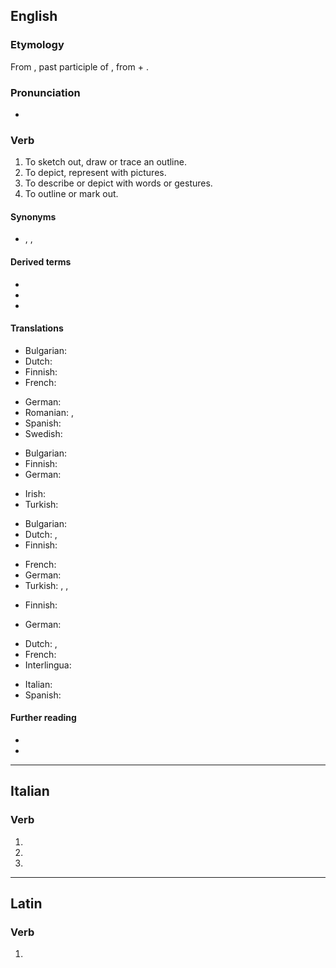==English==

===Etymology===
From {{etyl|la|en}} {{m|la|dēlīneātus}}, past participle of {{m|la|dēlīneo||to sketch out, to delineate}}, from {{m|la|de-|}} + {{m|la|līnea||line}}.

===Pronunciation===
* {{a|UK}} {{IPA|/dɪˈlɪniːeɪt/|lang=en}}

===Verb===
{{en-verb|delineat}}

# To sketch out, draw or trace an outline.
# To depict, represent with pictures.
# To describe or depict with words or gestures.
# To outline or mark out.

====Synonyms====
* {{sense|to mark the limits or boundaries}} {{l|en|demark}}, {{l|en|demarcate}}, {{l|en|delimit}}

====Derived terms====
* {{l|en|delineation}}
* {{l|en|delineative}}
* {{l|en|delineator}}

====Translations====
{{trans-top|sketch out, draw or trace an outline}}
* Bulgarian: {{t+|bg|очертавам}}
* Dutch: {{t+|nl|afbakenen}}
* Finnish: {{t+|fi|hahmotella}}
* French: {{t+|fr|délinéer}}
{{trans-mid}}
* German: {{t+|de|umreißen}}
* Romanian: {{t+|ro|schița}}, {{t+|ro|contura}}
* Spanish: {{t+|es|delinear}}
* Swedish: {{t+|sv|skissera}}
{{trans-bottom}}

{{trans-top|depict, represent with pictures}}
* Bulgarian: {{t+|bg|скицирам}}
* Finnish: {{t+|fi|kuvata}}
* German: {{t+|de|skizzieren}}
{{trans-mid}}
* Irish: {{t|ga|dreach}}
* Turkish: {{t+|tr|resmetmek}}
{{trans-bottom}}

{{trans-top|describe or depict with words or gestures}}
* Bulgarian: {{t+|bg|обрисувам}}
* Dutch: {{t+|nl|uiteenzetten}}, {{t+|nl|schilderen}}
* Finnish: {{t+|fi|kuvailla}}
{{trans-mid}}
* French: {{t+|fr|décrire}}
* German: {{t+|de|schildern}}
* Turkish: {{t+|tr|betimlemek}}, {{t+|tr|tasvir etmek}}, {{t+|tr|tarif etmek}}
{{trans-bottom}}

{{trans-top|outline or mark out}}
* Finnish: {{t+|fi|rajata}}
{{trans-mid}}
* German: {{t+|de|abgrenzen}}
{{trans-bottom}}

{{checktrans-top}}
* Dutch: {{t|nl|aflijnen}}, {{t+|nl|uittekenen}}
* French: {{t+|fr|délimiter}}
* Interlingua: {{t|ia|delinear}}
{{trans-mid}}
* Italian: {{t+|it|delineare}}
* Spanish: {{t+|es|delinear}}
{{trans-bottom}}

====Further reading====
* {{R:Webster 1913}}
* {{R:Century 1911}}

----

==Italian==

===Verb===
{{head|it|verb form|cat2=past participle forms}}

# {{inflection of|delineare||2|p|pres|indc|lang=it}}
# {{inflection of|delineare||2|p|impr||lang=it}}
# {{feminine plural of|delineato|lang=it}}

----

==Latin==

===Verb===
{{la-verb-form|dēlīneāte}}

# {{inflection of|dēlīneō||1|p|pres|actv|impr|lang=la}}